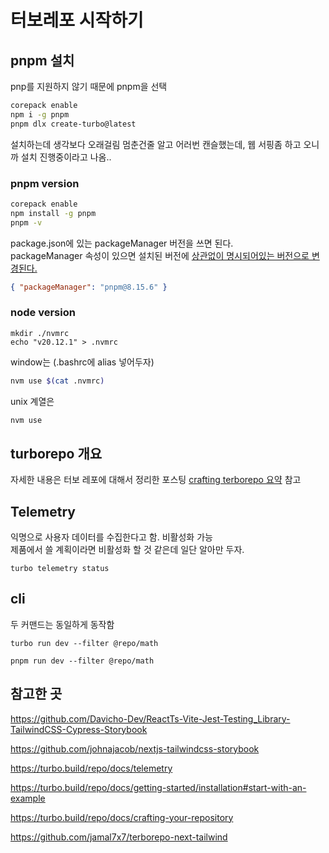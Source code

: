 # 터보레포 시작하기

## pnpm 설치

pnp를 지원하지 않기 때문에 pnpm을 선택

```bash
corepack enable
npm i -g pnpm
pnpm dlx create-turbo@latest
```

설치하는데 생각보다 오래걸림 멈춘건줄 알고 어러번 캔슬했는데, 웹 서핑좀 하고 오니까 설치 진행중이라고 나옴..

### pnpm version

```bash
corepack enable
npm install -g pnpm
pnpm -v
```

package.json에 있는 packageManager 버전을 쓰면 된다.\
packageManager 속성이 있으면 설치된 버전에 [상관없이 명시되어있는 버전으로 변경된다.](https://nodejs.org/docs/latest/api/corepack.html#how-does-corepack-interact-with-npm)

```json
{ "packageManager": "pnpm@8.15.6" }
```

### node version

```
mkdir ./nvmrc
echo "v20.12.1" > .nvmrc
```

window는 (.bashrc에 alias 넣어두자)

```bash
nvm use $(cat .nvmrc)
```

unix 계열은

```bash
nvm use
```

## turborepo 개요

자세한 내용은 터보 레포에 대해서 정리한 포스팅 [crafting terborepo 요약](222.121.79.140/posts/turborepo/2) 참고

## Telemetry

익명으로 사용자 데이터를 수집한다고 함. 비활성화 가능\
제품에서 쓸 계획이라면 비활성화 할 것 같은데 일단 알아만 두자.

`turbo telemetry status`

## cli

두 커맨드는 동일하게 동작함

`turbo run dev --filter @repo/math`

`pnpm run dev --filter @repo/math`

## 참고한 곳

https://github.com/Davicho-Dev/ReactTs-Vite-Jest-Testing_Library-TailwindCSS-Cypress-Storybook

https://github.com/johnajacob/nextjs-tailwindcss-storybook

https://turbo.build/repo/docs/telemetry

https://turbo.build/repo/docs/getting-started/installation#start-with-an-example

https://turbo.build/repo/docs/crafting-your-repository

https://github.com/jamal7x7/terborepo-next-tailwind

